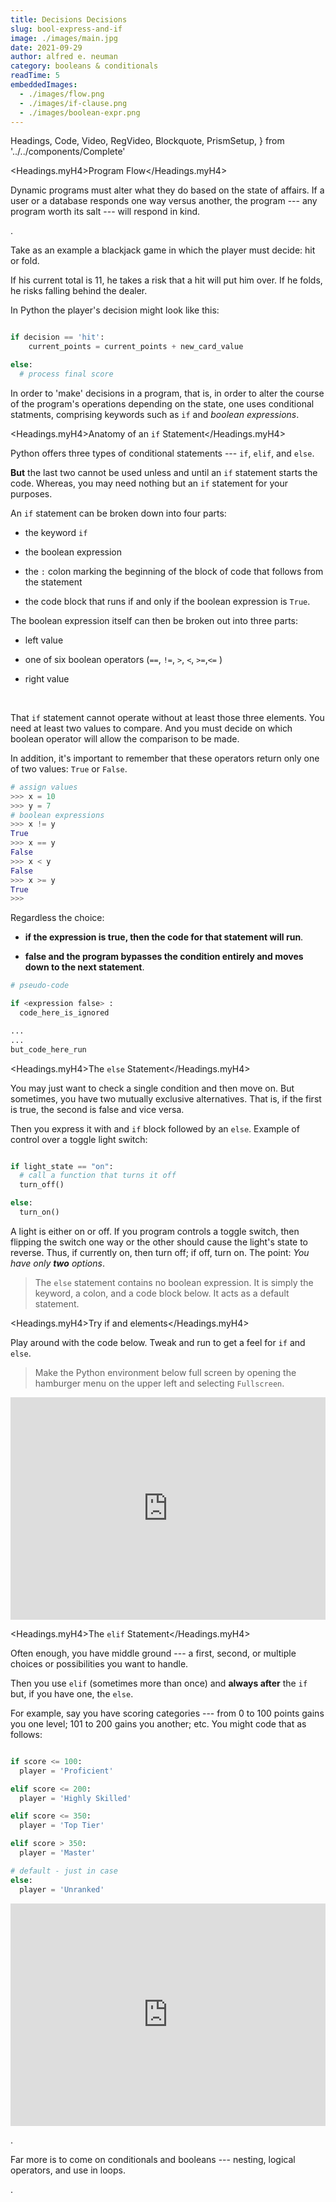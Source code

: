 ```yaml
---
title: Decisions Decisions
slug: bool-express-and-if
image: ./images/main.jpg
date: 2021-09-29
author: alfred e. neuman
category: booleans & conditionals
readTime: 5
embeddedImages:
  - ./images/flow.png
  - ./images/if-clause.png
  - ./images/boolean-expr.png
---
```


  Headings,
  Code,
  Video,
  RegVideo,
  Blockquote,
  PrismSetup,
} from '../../components/Complete'

<Headings.myH4>Program Flow</Headings.myH4>

Dynamic programs must alter what they do based on the state of affairs. If a user or a database responds one way versus another, the program --- any program worth its salt --- will respond in kind.

<GatsbyImage
  image={getImage(props.embeddedImages[0])}
  title="decision trees"
  alt="flowchart"
  height="15%"
/>

.

Take as an example a blackjack game in which the player must decide: hit or fold.

If his current total is 11, he takes a risk that a hit will put him over. If he folds, he risks falling behind the dealer.

In Python the player's decision might look like this:

```python

if decision == 'hit':
    current_points = current_points + new_card_value

else:
  # process final score

```

In order to 'make' decisions in a program, that is, in order to alter the course of the program's operations depending on the state, one uses conditional statments, comprising keywords such as `if` and _boolean expressions_.

<Headings.myH4>Anatomy of an `if` Statement</Headings.myH4>

Python offers three types of conditional statements --- `if`, `elif`, and `else`. 

**But** the last two cannot be used unless and until an `if` statement starts the code.  Whereas, you may need nothing but an `if` statement for your purposes.  

An `if` statement can be broken down into four parts:

- the keyword `if`

- the boolean expression

- the `:` colon marking the beginning of the block of code that follows from the statement

- the code block that runs if and only if the boolean expression is `True`.

<GatsbyImage
  image={getImage(props.embeddedImages[1])}
  title="if clause"
  alt="if clause"
/>

The boolean expression itself can then be broken out into three parts:

- left value

- one of six boolean operators (`==`, `!=`, `>`, `<`, `>=`,`<=` )

- right value

<GatsbyImage
  image={getImage(props.embeddedImages[2])}
  title="boolean expression"
  alt="boolean expression"
  width="100vw"
/>

<br />

That `if` statement cannot operate without at least those three elements. You need at least two values to compare. And you must decide on which boolean operator will allow the comparison to be made.

In addition, it's important to remember that these operators return only one of two values: `True` or `False`.

```python
# assign values
>>> x = 10
>>> y = 7
# boolean expressions
>>> x != y
True
>>> x == y
False
>>> x < y
False
>>> x >= y
True
>>>
```

Regardless the choice:

- __if the expression is true, then the code for that statement will run__. 

- __false and the program bypasses the condition entirely and moves down to the next statement__.

```python
# pseudo-code

if <expression false> :
  code_here_is_ignored

...
...
but_code_here_run


```

<Headings.myH4>The `else` Statement</Headings.myH4>

You may just want to check a single condition and then move on. But sometimes, you have two mutually exclusive alternatives. That is, if the first is true, the second is false and vice versa.

Then you express it with and `if` block followed by an `else`.  Example of control over a toggle light switch:

```python

if light_state == "on":
  # call a function that turns it off
  turn_off()

else:
  turn_on()

```

A light is either on or off. If you program controls a toggle switch, then flipping the switch one way or the other should cause the light's state to reverse. Thus, if currently on, then turn off; if off, turn on. The point:  _You have only __two__ options_.

<Blockquote display='warning'>

The <Code>else</Code> statement contains no boolean expression.  It is simply the keyword, a colon, and a code block below. It acts as a default statement.

</Blockquote>


<Headings.myH4>Try if and elements</Headings.myH4>

Play around with the code below.  Tweak and run to get a feel for `if` and `else`.

<Blockquote display="info">

  Make the Python environment below full screen by opening the hamburger menu on the upper left and selecting `Fullscreen`. 

</Blockquote>

<iframe src="https://trinket.io/embed/python3/e8dbb5ad32" width="100%" height="356" frameborder="0" marginwidth="0" marginheight="0" allowfullscreen></iframe>


<Headings.myH4>The `elif` Statement</Headings.myH4>

Often enough, you have middle ground --- a first, second, or multiple choices or possibilities you want to handle.

Then you use `elif` (sometimes more than once) and **always after** the `if` but, if you have one, the `else`.

For example, say you have scoring categories --- from 0 to 100 points gains you one level; 101 to 200 gains you another; etc.  You might code that as follows:

```python

if score <= 100:
  player = 'Proficient'

elif score <= 200:
  player = 'Highly Skilled'

elif score <= 350:
  player = 'Top Tier'

elif score > 350:
  player = 'Master'

# default - just in case
else:
  player = 'Unranked'

```

<iframe src="https://trinket.io/embed/python3/512d3f4b87?showInstructions=true" width="100%" height="356" frameborder="0" marginwidth="0" marginheight="0" allowfullscreen></iframe>

.

Far more is to come on conditionals and booleans --- nesting, logical operators, and use in loops.  

.
